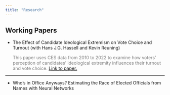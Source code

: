 ```yaml
---
title: "Research"
---
```

```{=html}
<style>
  /* Hide the title element on the page */
  .title {
    display: none;
  }
</style>
```

## Working Papers

- The Effect of Candidate Ideological Extremism on Vote Choice and Turnout (with Hans J.G. Hassell and Kevin Reuning)

    [This paper uses CES data from 2010 to 2022 to examine how voters' perception of candidates' ideological extremity influences their turnout and vote choice.]{style='color:gray'} [Link to paper.](https://www.dropbox.com/scl/fi/4vlq73wrfprx04hboxlan/CHR__Political_Extremism_Penalty_.pdf?rlkey=gqp8x5i6wd8anktrkjn0m71dk&e=2&dl=0)

---
- Who’s in Office Anyways? Estimating the Race of Elected Officials from Names with Neural Networks

